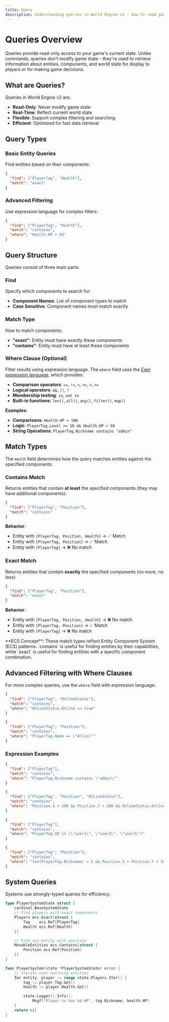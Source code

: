 ```yaml
---
title: Query
description: Understanding queries in World Engine v2 - how to read game state
---
```


# Queries Overview

Queries provide read-only access to your game's current state. Unlike commands, queries don't modify game state - they're used to retrieve information about entities, components, and world state for display to players or for making game decisions.

## What are Queries?

Queries in World Engine v2 are:

- **Read-Only**: Never modify game state
- **Real-Time**: Reflect current world state
- **Flexible**: Support complex filtering and searching
- **Efficient**: Optimized for fast data retrieval

## Query Types

### Basic Entity Queries

Find entities based on their components:

```json
{
  "find": ["PlayerTag", "Health"],
  "match": "exact"
}
```

### Advanced Filtering

Use expression language for complex filters:

```json
{
  "find": ["PlayerTag", "Health"],
  "match": "contains",
  "where": "Health.HP > 50"
}
```

## Query Structure

Queries consist of three main parts:

### Find

Specify which components to search for:

- **Component Names**: List of component types to match
- **Case Sensitive**: Component names must match exactly

### Match Type

How to match components:

- **"exact"**: Entity must have exactly these components
- **"contains"**: Entity must have at least these components

### Where Clause (Optional)

Filter results using expression language. The `where` field uses the [Expr expression language](https://expr-lang.org/), which provides:

- **Comparison operators**: `==`, `!=`, `<`, `<=`, `>`, `>=`
- **Logical operators**: `&&`, `||`, `!`
- **Membership testing**: `in`, `not in`
- **Built-in functions**: `len()`, `all()`, `any()`, `filter()`, `map()`

**Examples**:

- **Comparisons**: `Health.HP > 100`
- **Logic**: `PlayerTag.Level >= 10 && Health.HP > 50`
- **String Operations**: `PlayerTag.Nickname contains "admin"`

## Match Types

The `match` field determines how the query matches entities against the specified components:

### Contains Match

Returns entities that contain **at least** the specified components (they may have additional components):

```json
{
  "find": ["PlayerTag", "Position"],
  "match": "contains"
}
```

**Behavior**:

- Entity with `[PlayerTag, Position, Health]` → ✅ Match
- Entity with `[PlayerTag, Position]` → ✅ Match
- Entity with `[PlayerTag]` → ❌ No match

### Exact Match

Returns entities that contain **exactly** the specified components (no more, no less):

```json
{
  "find": ["PlayerTag", "Position"],
  "match": "exact"
}
```

**Behavior**:

- Entity with `[PlayerTag, Position, Health]` → ❌ No match
- Entity with `[PlayerTag, Position]` → ✅ Match
- Entity with `[PlayerTag]` → ❌ No match

<Note>
  **ECS Concept**: These match types reflect Entity Component System (ECS) patterns. `contains` is
  useful for finding entities by their capabilities, while `exact` is useful for finding entities
  with a specific component combination.
</Note>

## Advanced Filtering with Where Clauses

For more complex queries, use the `where` field with expression language:

```json
{
  "find": ["PlayerTag", "OnlineStatus"],
  "match": "contains",
  "where": "OnlineStatus.Online == true"
}
```

```json
{
  "find": ["PlayerTag", "Position"],
  "match": "contains",
  "where": "PlayerTag.Name == \"Alice\""
}
```

### Expression Examples

<Accordion title="More Expression Examples">

```json
{
  "find": ["PlayerTag"],
  "match": "contains",
  "where": "PlayerTag.Nickname contains \"admin\""
}
```

```json
{
  "find": ["PlayerTag", "Position", "OnlineStatus"],
  "match": "contains",
  "where": "Position.X > 100 && Position.Y < 200 && OnlineStatus.Online == true"
}
```

```json
{
  "find": ["PlayerTag"],
  "match": "contains",
  "where": "PlayerTag.ID in [\"user1\", \"user2\", \"user3\"]"
}
```

```json
{
  "find": ["PlayerTag", "Position"],
  "match": "contains",
  "where": "len(PlayerTag.Nickname) > 5 && Position.X + Position.Y < 500"
}
```

</Accordion>

## System Queries

Systems use strongly-typed queries for efficiency:

```go
type PlayerSystemState struct {
    cardinal.BaseSystemState
    // Find players with exact components
    Players ecs.Exact[struct {
        Tag    ecs.Ref[PlayerTag]
        Health ecs.Ref[Health]
    }]

    // Find any entity with position
    MovableEntities ecs.Contains[struct {
        Position ecs.Ref[Position]
    }]
}

func PlayerSystem(state *PlayerSystemState) error {
    // Iterate over matching entities
    for entity, player := range state.Players.Iter() {
        tag := player.Tag.Get()
        health := player.Health.Get()

        state.Logger().Info().
            Msgf("Player %s has %d HP", tag.Nickname, health.HP)
    }
    return nil
}
```
